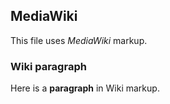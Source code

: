 == MediaWiki ==

This file uses ''MediaWiki'' markup.

=== Wiki paragraph ===

Here is a '''paragraph''' in Wiki markup.
